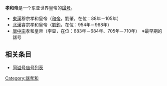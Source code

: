 '''孝和帝'''是一个东亚世界皇帝的[[諡|諡号]]。

* [[東漢|東漢]]穆宗孝和皇帝（[[汉和帝|和帝]]，劉肇，在位：88年－105年）
* [[北漢|北漢]]睿宗孝和皇帝（[[劉鈞|劉鈞]]，在位：954年－968年）
* [[唐|唐]][[唐中宗|中宗]]孝和皇帝（李显，在位：683年－684年、705年－710年）　※最早期的諡号

== 相关条目 ==
* [[同谥号庙号列表|同谥号庙号列表]]

{{disambig}}
[[Category:諡孝和|Category:諡孝和]]